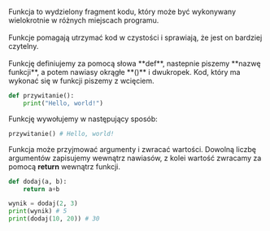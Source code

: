 <br/>
Funkcja to wydzielony fragment kodu, który może być wykonywany wielokrotnie w różnych miejscach programu. <br/><br/>Funkcje pomagają utrzymać kod w czystości i sprawiają, że jest on bardziej czytelny.<br/><br/> Funkcję definiujemy za pomocą słowa **def**, nastepnie piszemy **nazwę funkcji**, a potem nawiasy okrągłe **()** i dwukropek. Kod, który ma wykonać się w funkcji piszemy z wcięciem.

```python
def przywitanie():
    print("Hello, world!")
```
Funkcję wywołujemy w następujący sposób:
```python
przywitanie() # Hello, world!
```
Funkcja może przyjmować argumenty i zwracać wartości. Dowolną liczbę argumentów zapisujemy wewnątrz nawiasów, z kolei wartość zwracamy za pomocą **return** wewnątrz funkcji.
```python
def dodaj(a, b):
    return a+b

wynik = dodaj(2, 3)
print(wynik) # 5
print(dodaj(10, 20)) # 30
```
